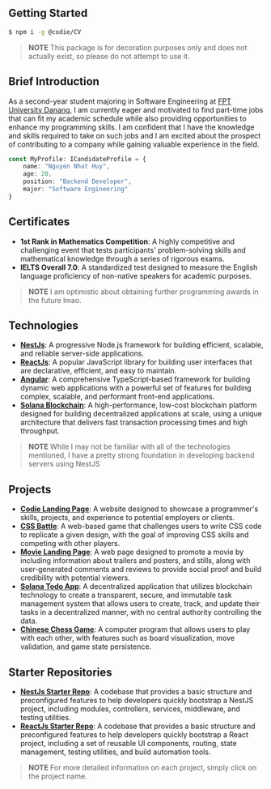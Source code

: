 ## Getting Started

```bash
$ npm i -g @codie/CV
```

> **NOTE** This package is for decoration purposes only and does not actually exist, so please do not attempt to use it.

## Brief Introduction

As a second-year student majoring in Software Engineering at [FPT University Danang](https://dnuni.fpt.edu.vn/), I am currently eager and motivated to find part-time jobs that can fit my academic schedule while also providing opportunities to enhance my programming skills. I am confident that I have the knowledge and skills required to take on such jobs and I am excited about the prospect of contributing to a company while gaining valuable experience in the field.

```TypeScript
const MyProfile: ICandidateProfile = {
    name: "Nguyen Nhat Huy",
    age: 20,
    position: "Backend Developer",
    major: "Software Engineering"
}
```

## Certificates

- **1st Rank in Mathematics Competition**: A highly competitive and challenging event that tests participants' problem-solving skills and mathematical knowledge through a series of rigorous exams.
- **IELTS Overall 7.0**: A standardized test designed to measure the English language proficiency of non-native speakers for academic purposes.

> **NOTE** I am optimistic about obtaining further programming awards in the future lmao.

## Technologies

- **[NestJs](https://nestjs.com/)**: A progressive Node.js framework for building efficient, scalable, and reliable server-side applications.
- **[ReactJs](https://react.dev/)**: A popular JavaScript library for building user interfaces that are declarative, efficient, and easy to maintain.
- **[Angular](https://angular.io/)**: A comprehensive TypeScript-based framework for building dynamic web applications with a powerful set of features for building complex, scalable, and performant front-end applications.
- **[Solana Blockchain](https://solana.com/)**: A high-performance, low-cost blockchain platform designed for building decentralized applications at scale, using a unique architecture that delivers fast transaction processing times and high throughput.

> **NOTE** While I may not be familiar with all of the technologies mentioned, I have a pretty strong foundation in developing backend servers using NestJS

## Projects

- **[Codie Landing Page](/projects/codie-landing-page)**: A website designed to showcase a programmer's skills, projects, and experience to potential employers or clients.
- **[CSS Battle](/projects/css-battle)**: A web-based game that challenges users to write CSS code to replicate a given design, with the goal of improving CSS skills and competing with other players.
- **[Movie Landing Page](/projects/movie-landing-page)**: A web page designed to promote a movie by including information about trailers and posters, and stills, along with user-generated comments and reviews to provide social proof and build credibility with potential viewers.
- **[Solana Todo App](/projects/solana-todo-app)**: A decentralized application that utilizes blockchain technology to create a transparent, secure, and immutable task management system that allows users to create, track, and update their tasks in a decentralized manner, with no central authority controlling the data.
- **[Chinese Chess Game](/projects/chinese-chess-game)**: A computer program that allows users to play with each other, with features such as board visualization, move validation, and game state persistence.

## Starter Repositories

- **[NestJs Starter Repo](/starter-repos/nestjs-starter-repo)**: A codebase that provides a basic structure and preconfigured features to help developers quickly bootstrap a NestJS project, including modules, controllers, services, middleware, and testing utilities.
- **[ReactJs Starter Repo](/starter-repos/reactjs-starter-repo)**: A codebase that provides a basic structure and preconfigured features to help developers quickly bootstrap a React project, including a set of reusable UI components, routing, state management, testing utilities, and build automation tools.

> **NOTE** For more detailed information on each project, simply click on the project name.
